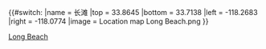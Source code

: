 {{#switch:{{{1}}}
|name   = 长滩
|top    = 33.8645
|bottom = 33.7138
|left   = -118.2683
|right  = -118.0774
|image  = Location map Long Beach.png
}}<noinclude>
{{Location map/Info}}
[[Category:United States location map templates|Long Beach]]
</noinclude>
